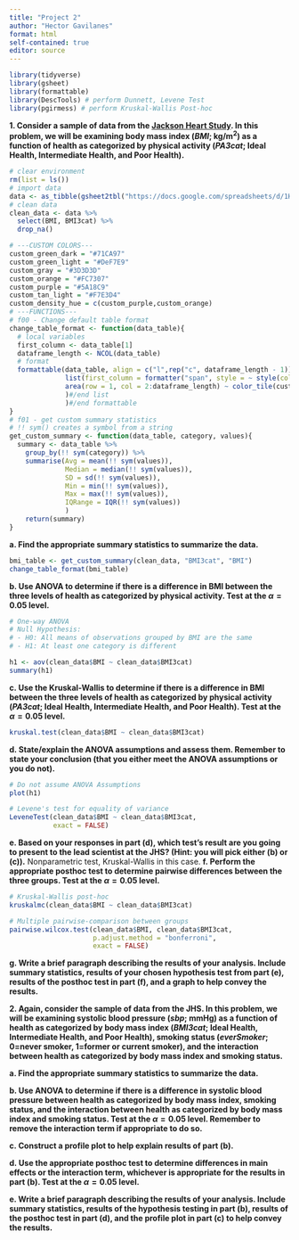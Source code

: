 ```yaml
---
title: "Project 2"
author: "Hector Gavilanes"
format: html
self-contained: true
editor: source
---
```


```r
library(tidyverse)
library(gsheet)
library(formattable)
library(DescTools) # perform Dunnett, Levene Test
library(pgirmess) # perform Kruskal-Wallis Post-hoc
```

**1. Consider a sample of data from the [Jackson Heart Study](https://www.jacksonheartstudy.org/). In this problem, we will be examining body mass index (*BMI*; kg/m<sup>2</sup>) as a function of health as categorized by physical activity (*PA3cat*; Ideal Health, Intermediate Health, and Poor Health).**

```r
# clear environment
rm(list = ls())
# import data
data <- as_tibble(gsheet2tbl("https://docs.google.com/spreadsheets/d/1H3TP-2SBMGleriJLESOe1cdCjtSj2F76bUh5iBqC8tI/edit#gid=2142000894"))
# clean data
clean_data <- data %>% 
  select(BMI, BMI3cat) %>% 
  drop_na()

# ---CUSTOM COLORS---
custom_green_dark = "#71CA97"
custom_green_light = "#DeF7E9"
custom_gray = "#3D3D3D"
custom_orange = "#FC7307"
custom_purple = "#5A18C9"
custom_tan_light = "#F7E3D4"
custom_density_hue = c(custom_purple,custom_orange)
# ---FUNCTIONS---
# f00 - Change default table format
change_table_format <- function(data_table){
  # local variables
  first_column <- data_table[1]
  dataframe_length <- NCOL(data_table)
  # format
  formattable(data_table, align = c("l",rep("c", dataframe_length - 1)),
              list(first_column = formatter("span", style = ~ style(color = custom_gray, font.weight = "bold")),
              area(row = 1, col = 2:dataframe_length) ~ color_tile(custom_green_light, custom_green_dark)
              )#/end list
              )#/end formattable
}
# f01 - get custom summary statistics
# !! sym() creates a symbol from a string
get_custom_summary <- function(data_table, category, values){
  summary <- data_table %>%
    group_by(!! sym(category)) %>% 
    summarise(Avg = mean(!! sym(values)),
              Median = median(!! sym(values)),
              SD = sd(!! sym(values)),
              Min = min(!! sym(values)),
              Max = max(!! sym(values)),
              IQRange = IQR(!! sym(values))
              )
    return(summary)
}
```


**a. Find the appropriate summary statistics to summarize the data.**
```r
bmi_table <- get_custom_summary(clean_data, "BMI3cat", "BMI")
change_table_format(bmi_table)
```

**b. Use ANOVA to determine if there is a difference in BMI between the three levels of health as categorized by physical activity. Test at the $\alpha=0.05$ level.**
```r
# One-way ANOVA
# Null Hypothesis:
# - H0: All means of observations grouped by BMI are the same
# - H1: At least one category is different

h1 <- aov(clean_data$BMI ~ clean_data$BMI3cat)
summary(h1)

```

**c. Use the Kruskal-Wallis to determine if there is a difference in BMI between the three levels of health as categorized by physical activity (*PA3cat*; Ideal Health, Intermediate Health, and Poor Health). Test at the $\alpha=0.05$ level.**
```r
kruskal.test(clean_data$BMI ~ clean_data$BMI3cat)

```

**d. State/explain the ANOVA assumptions and assess them. Remember to state your conclusion (that you either meet the ANOVA assumptions or you do not).**
```r
# Do not assume ANOVA Assumptions
plot(h1)

# Levene's test for equality of variance
LeveneTest(clean_data$BMI ~ clean_data$BMI3cat,
           exact = FALSE)
```

**e. Based on your responses in part (d), which test's result are you going to present to the lead scientist at the JHS? (Hint: you will pick either (b) or (c)).**
Nonparametric test, Kruskal-Wallis in this case.
**f. Perform the appropriate posthoc test to determine pairwise differences between the three groups. Test at the $\alpha=0.05$ level.**
```r
# Kruskal-Wallis post-hoc
kruskalmc(clean_data$BMI ~ clean_data$BMI3cat)

# Multiple pairwise-comparison between groups
pairwise.wilcox.test(clean_data$BMI, clean_data$BMI3cat,
                     p.adjust.method = "bonferroni",
                     exact = FALSE)
```

**g. Write a brief paragraph describing the results of your analysis. Include summary statistics, results of your chosen hypothesis test from part (e), results of the posthoc test in part (f), and a graph to help convey the results.**

**2. Again, consider the sample of data from the JHS. In this problem, we will be examining systolic blood pressure (*sbp*; mmHg) as a function of health as categorized by body mass index (*BMI3cat*; Ideal Health, Intermediate Health, and Poor Health), smoking status (*everSmoker*; 0=never smoker, 1=former or current smoker), and the interaction between health as categorized by body mass index and smoking status.**

**a. Find the appropriate summary statistics to summarize the data.**

**b. Use ANOVA to determine if there is a difference in systolic blood pressure between health as categorized by body mass index, smoking status, and the interaction between health as categorized by body mass index and smoking status. Test at the $\alpha=0.05$ level. Remember to remove the interaction term if appropriate to do so.**

**c. Construct a profile plot to help explain results of part (b).**

**d. Use the appropriate posthoc test to determine differences in main effects or the interaction term, whichever is appropriate for the results in part (b). Test at the $\alpha=0.05$ level.**

**e. Write a brief paragraph describing the results of your analysis. Include summary statistics, results of the hypothesis testing in part (b), results of the posthoc test in part (d), and the profile plot in part (c) to help convey the results.**





















